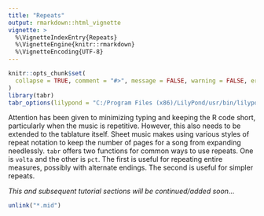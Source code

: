 ```yaml
---
title: "Repeats"
output: rmarkdown::html_vignette
vignette: >
  %\VignetteIndexEntry{Repeats}
  %\VignetteEngine{knitr::rmarkdown}
  %\VignetteEncoding{UTF-8}
---
```


```r
knitr::opts_chunk$set(
  collapse = TRUE, comment = "#>", message = FALSE, warning = FALSE, error = FALSE, tidy = TRUE, out.width = "100%"
)
library(tabr)
tabr_options(lilypond = "C:/Program Files (x86)/LilyPond/usr/bin/lilypond.exe")
```

Attention has been given to minimizing typing and keeping the R code short, particularly when the music is repetitive. However, this also needs to be extended to the tablature itself. Sheet music makes using various styles of repeat notation to keep the number of pages for a song from expanding needlessly. `tabr` offers two functions for common ways to use repeats. One is `volta` and the other is `pct`. The first is useful for repeating entire measures, possibly with alternate endings. The second is useful for simpler repeats.

*This and subsequent tutorial sections will be continued/added soon...*

```r
unlink("*.mid")
```
